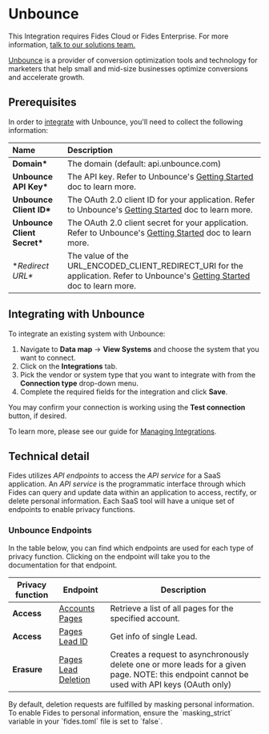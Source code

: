 
# Unbounce

<Callout emoji=""> This Integration requires Fides Cloud or Fides Enterprise. For more information, [talk to our solutions team.](https://ethyca.com/book-demo?utm_source=docs-site) </Callout>

[Unbounce](https://unbounce.com/) is a provider of conversion optimization tools and technology for marketers that help small and mid-size businesses optimize conversions and accelerate growth.

## Prerequisites

In order to [integrate](../) with Unbounce, you'll need to collect the following information:

| Name                      | Description                                                                                                                                                                         |
| :------------------------ | :---------------------------------------------------------------------------------------------------------------------------------------------------------------------------------- |
| **Domain\***              | The domain (default: api.unbounce.com)                                                                                                                                              |
| **Unbounce API Key\***    | The API key. Refer to Unbounce's [Getting Started](https://developer.unbounce.com/getting_started/) doc to learn more.     |
| **Unbounce Client ID\*** | The OAuth 2.0 client ID for your application. Refer to Unbounce's [Getting Started](https://developer.unbounce.com/getting_started/) doc to learn more. |
| **Unbounce Client Secret\*** | The OAuth 2.0 client secret for your application. Refer to Unbounce's [Getting Started](https://developer.unbounce.com/getting_started/) doc to learn more. |
| **Redirect URL\** | The value of the URL_ENCODED_CLIENT_REDIRECT_URI for the application. Refer to Unbounce's [Getting Started](https://developer.unbounce.com/getting_started/) doc to learn more. |

## Integrating with Unbounce

To integrate an existing system with Unbounce:

1. Navigate to **Data map** → **View Systems** and choose the system that you want to connect.
2. Click on the **Integrations** tab.
3. Pick the vendor or system type that you want to integrate with from the **Connection type** drop-down menu.
4. Complete the required fields for the integration and click **Save**.

You may confirm your connection is working using the **Test connection** button, if desired.

To learn more, please see our guide for [Managing Integrations](/user-guides/integrations/manage-integrations).

## Technical detail

Fides utilizes _API endpoints_ to access the _API service_ for a SaaS application. An _API service_ is the programmatic interface through which Fides can query and update data within an application to access, rectify, or delete personal information. Each SaaS tool will have a unique set of endpoints to enable privacy functions.

### Unbounce Endpoints

In the table below, you can find which endpoints are used for each type of privacy function. Clicking on the endpoint will take you to the documentation for that endpoint.

| Privacy function            | Endpoint                                                                                                | Description                                                  |
| --------------------------- | ------------------------------------------------------------------------------------------------------- | ------------------------------------------------------------ |
| **Access** | [Accounts Pages](https://developer.unbounce.com/api_reference/#id_accounts__account_id__pages) | Retrieve a list of all pages for the specified account. |
| **Access** | [Pages Lead ID](https://developer.unbounce.com/api_reference/#id_pages__page_id__leads__lead_id_) | Get info of single Lead. |
| **Erasure**| [Pages Lead Deletion](https://developer.unbounce.com/api_reference/#id_pages__page_id__lead_deletion_request) | Creates a request to asynchronously delete one or more leads for a given page. NOTE: this endpoint cannot be used with API keys (OAuth only) |

<Callout type="info" emoji="">
By default, deletion requests are fulfilled by masking personal information. To enable Fides to personal information, ensure the `masking_strict` variable in your `fides.toml` file is set to `false`.
</Callout>
